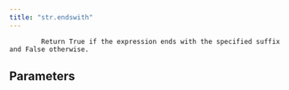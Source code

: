 ```yaml
---
title: "str.endswith"
---
```


            Return True if the expression ends with the specified suffix and False otherwise.
            

## Parameters
<ParamField body="end" type="str | StringValue" required="true" >
</ParamField>
